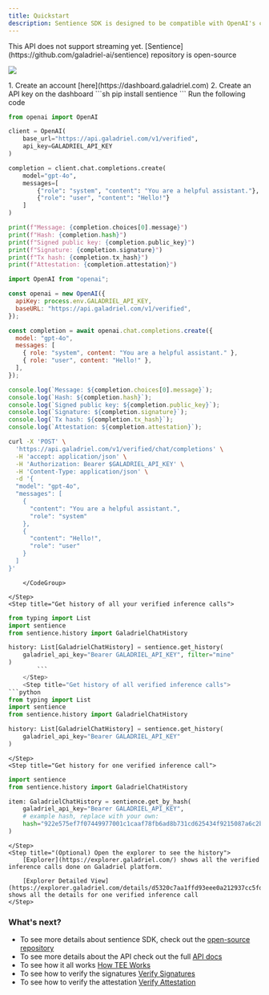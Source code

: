```yaml
---
title: Quickstart
description: Sentience SDK is designed to be compatible with OpenAI's client libraries, making it easy to use your existing workflows but with an added benefit of prooving that the inference was made as is.
---
```


<Info>
  This API does not support streaming yet.
</Info>
<Info>
  [Sentience](https://github.com/galadriel-ai/sentience) repository is open-source
</Info>

![](https://raw.githubusercontent.com/galadriel-ai/Sentience/refs/heads/main/assets/SDK.png)


<Steps>
    <Step title="Sign up to get an API key">
    1. Create an account [here](https://dashboard.galadriel.com)
    2. Create an API key on the dashboard
    </Step>
    <Step title="Install the Python SDK">
```sh
pip install sentience
```
    </Step>
    <Step title="Call the verified inference API">
    Run the following code
      <CodeGroup>

```python Python
from openai import OpenAI

client = OpenAI(
    base_url="https://api.galadriel.com/v1/verified",
    api_key=GALADRIEL_API_KEY
)

completion = client.chat.completions.create(
    model="gpt-4o",
    messages=[
        {"role": "system", "content": "You are a helpful assistant."},
        {"role": "user", "content": "Hello!"}
    ]
)

print(f"Message: {completion.choices[0].message}")
print(f"Hash: {completion.hash}")
print(f"Signed public key: {completion.public_key}")
print(f"Signature: {completion.signature}")
print(f"Tx hash: {completion.tx_hash}")
print(f"Attestation: {completion.attestation}")

```

```javascript Javascript
import OpenAI from "openai";

const openai = new OpenAI({
  apiKey: process.env.GALADRIEL_API_KEY,
  baseURL: "https://api.galadriel.com/v1/verified",
});

const completion = await openai.chat.completions.create({
  model: "gpt-4o",
  messages: [
    { role: "system", content: "You are a helpful assistant." },
    { role: "user", content: "Hello!" },
  ],
});

console.log(`Message: ${completion.choices[0].message}`);
console.log(`Hash: ${completion.hash}`);
console.log(`Signed public key: ${completion.public_key}`);
console.log(`Signature: ${completion.signature}`);
console.log(`Tx hash: ${completion.tx_hash}`);
console.log(`Attestation: ${completion.attestation}`);
```

```bash cURL
curl -X 'POST' \
  'https://api.galadriel.com/v1/verified/chat/completions' \
  -H 'accept: application/json' \
  -H 'Authorization: Bearer $GALADRIEL_API_KEY' \
  -H 'Content-Type: application/json' \
  -d '{
  "model": "gpt-4o",
  "messages": [
    {
      "content": "You are a helpful assistant.",
      "role": "system"
    },
    {
      "content": "Hello!",
      "role": "user"
    }
  ]
}'
```

        </CodeGroup>

    </Step>
    <Step title="Get history of all your verified inference calls">
```python
from typing import List
import sentience
from sentience.history import GaladrielChatHistory

history: List[GaladrielChatHistory] = sentience.get_history(
    galadriel_api_key="Bearer GALADRIEL_API_KEY", filter="mine"
)
        ```
    </Step>
    <Step title="Get history of all verified inference calls">
```python
from typing import List
import sentience
from sentience.history import GaladrielChatHistory

history: List[GaladrielChatHistory] = sentience.get_history(
    galadriel_api_key="Bearer GALADRIEL_API_KEY"
)
```
    </Step>
    <Step title="Get history for one verified inference call">
```python
import sentience
from sentience.history import GaladrielChatHistory

item: GaladrielChatHistory = sentience.get_by_hash(
    galadriel_api_key="Bearer GALADRIEL_API_KEY",
    # example hash, replace with your own:
    hash="922e575ef7f07449977001c1caaf78fb6ad8b731cd625434f9215087a6c2b39f"
)
```
    </Step>
    <Step title="(Optional) Open the explorer to see the history">
        [Explorer](https://explorer.galadriel.com/) shows all the verified inference calls done on Galadriel platform.

        [Explorer Detailed View](https://explorer.galadriel.com/details/d5320c7aa1ffd93eee0a212937cc5fdf04a96ce27cf11cf158e0b29899428365) shows all the details for one verified inference call
    </Step>
</Steps>

### What's next?
* To see more details about sentience SDK, check out the [open-source repository](https://github.com/galadriel-ai/sentience)
* To see more details about the API check out the full [API docs](/api-reference/proof-of-sentience-API)
* To see how it all works [How TEE Works](/for-agents-developers/how-tee-works)
* To see how to verify the signatures [Verify Signatures](/for-agents-developers/verify-signatures)
* To see how to verify the attestation [Verify Attestation](/for-agent-developers/verify-attestation)
